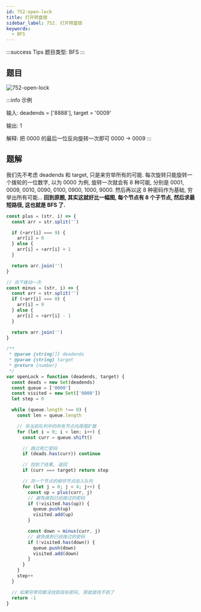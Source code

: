 ```yaml
---
id: 752-open-lock
title: 打开转盘锁
sidebar_label: 752. 打开转盘锁
keywords:
  - BFS
---
```


:::success Tips
题目类型: BFS
:::

## 题目

![752-open-lock](../../static/img/752-open-lock.jpeg)

:::info 示例

输入: deadends = ['8888'], target = '0009'

输出: 1

解释: 把 0000 的最后一位反向旋转一次即可 0000 -> 0009
:::

## 题解

我们先不考虑 deadends 和 target, 只是来穷举所有的可能. 每次旋转只能旋转一个拨轮的一位数字, 以为 0000 为例, 旋转一次就会有 8 种可能, 分别是 0001, 0009, 0010, 0090, 0100, 0900, 1000, 9000. 然后再以这 8 种密码作为基础, 穷举出所有可能... **回到原题, 其实这就好比一幅图, 每个节点有 8 个子节点, 然后求最短路径, 这也就是 BFS 了.**

```ts
const plus = (str, i) => {
  const arr = str.split('')

  if (+arr[i] === 9) {
    arr[i] = 0
  } else {
    arr[i] = +arr[i] + 1
  }

  return arr.join('')
}

// 向下拨动一次
const minus = (str, i) => {
  const arr = str.split('')
  if (+arr[i] === 0) {
    arr[i] = 9
  } else {
    arr[i] = +arr[i] - 1
  }

  return arr.join('')
}

/**
 * @param {string[]} deadends
 * @param {string} target
 * @return {number}
 */
var openLock = function (deadends, target) {
  const deads = new Set(deadends)
  const queue = ['0000']
  const visited = new Set(['0000'])
  let step = 0

  while (queue.length !== 0) {
    const len = queue.length

    // 将当前队列中的所有节点向周围扩散
    for (let i = 0; i < len; i++) {
      const curr = queue.shift()

      // 跳过死亡密码
      if (deads.has(curr)) continue

      // 找到了结果, 返回
      if (curr === target) return step

      // 将一个节点的相邻节点加入队列
      for (let j = 0; j < 4; j++) {
        const up = plus(curr, j)
        // 避免拨到已经拨过的密码
        if (!visited.has(up)) {
          queue.push(up)
          visited.add(up)
        }

        const down = minus(curr, j)
        // 避免拨到已经拨过的密码
        if (!visited.has(down)) {
          queue.push(down)
          visited.add(down)
        }
      }
    }
    step++
  }

  // 如果穷举完都没找到目标密码, 那就是找不到了
  return -1
}
```
